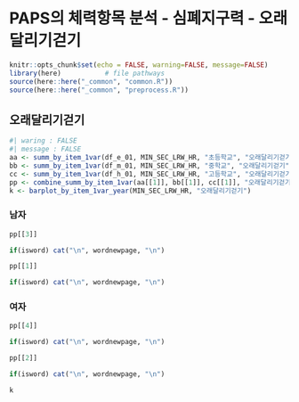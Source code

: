 # PAPS의 체력항목 분석 - 심폐지구력 - 오래달리기걷기


```r
knitr::opts_chunk$set(echo = FALSE, warning=FALSE, message=FALSE)
library(here)           # file pathways
source(here::here("_common", "common.R"))
source(here::here("_common", "preprocess.R"))
```

## 오래달리기걷기 


```r
#| waring : FALSE
#| message : FALSE
aa <- summ_by_item_1var(df_e_01, MIN_SEC_LRW_HR, "초등학교", "오래달리기걷기")
bb <- summ_by_item_1var(df_m_01, MIN_SEC_LRW_HR, "중학교", "오래달리기걷기")
cc <- summ_by_item_1var(df_h_01, MIN_SEC_LRW_HR, "고등학교", "오래달리기걷기")
pp <- combine_summ_by_item_1var(aa[[1]], bb[[1]], cc[[1]], "오래달리기걷기")
k <- barplot_by_item_1var_year(MIN_SEC_LRW_HR, "오래달리기걷기")
```
### 남자

```r
pp[[3]]
```

```r
if(isword) cat("\n", wordnewpage, "\n")
```


```r
pp[[1]]
```


```r
if(isword) cat("\n", wordnewpage, "\n")
```

### 여자

```r
pp[[4]]
```


```r
if(isword) cat("\n", wordnewpage, "\n")
```


```r
pp[[2]]
```


```r
if(isword) cat("\n", wordnewpage, "\n")
```


```r
k
```


